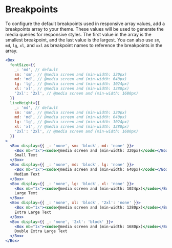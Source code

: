 
# Breakpoints

To configure the default breakpoints used in responsive array values, add a breakpoints array to your theme. These values will be used to generate the media queries for responsive styles.
The first value in the array is the smallest breakpoint, and the last value is the largest. You can also use `sm`, `md`, `lg`, `xl`, and `xxl` as breakpoint names to reference the breakpoints in the array.

<ThemeParser theme="breakpoints" />

```jsx
<Box
  fontSize={{
    _: 'md', // default
    sm: 'sm', // @media screen and (min-width: 320px)
    md: 'md', // @media screen and (min-width: 640px)
    lg: 'lg', // @media screen and (min-width: 1024px)
    xl: 'xl', // @media screen and (min-width: 1280px)
    '2xl': '2xl', // @media screen and (min-width: 1680px)
  }}
  lineHeight={{
    _: 'md', // default
    sm: 'sm', // @media screen and (min-width: 320px)
    md: 'md', // @media screen and (min-width: 640px)
    lg: 'lg', // @media screen and (min-width: 1024px)
    xl: 'xl', // @media screen and (min-width: 1280px)
    '2xl': '2xl', // @media screen and (min-width: 1680px)
  }}
>
  <Box display={{ _: 'none', sm: 'block', md: 'none' }}>
    <Box mb="1x"><code>@media screen and (min-width: 320px)</code></Box>
    Small Text
  </Box>
  <Box display={{ _: 'none', md: 'block', lg: 'none' }}>
    <Box mb="1x"><code>@media screen and (min-width: 640px)</code></Box>
    Medium Text
  </Box>
  <Box display={{ _: 'none', lg: 'block', xl: 'none' }}>
    <Box mb="1x"><code>@media screen and (min-width: 1024px)</code></Box>
    Large Text
  </Box>
  <Box display={{ _: 'none', xl: 'block', '2xl': 'none' }}>
    <Box mb="1x"><code>@media screen and (min-width: 1280px)</code></Box>
    Extra Large Text
  </Box>
  <Box display={{ _: 'none', '2xl': 'block' }}>
    <Box mb="1x"><code>@media screen and (min-width: 1680px)</code></Box>
    Double Extra Large Text
  </Box>
</Box>
```
